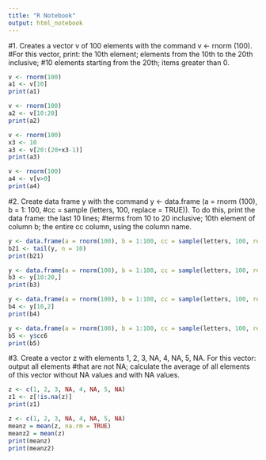 ---
title: "R Notebook"
output: html_notebook
---

#1. Creates a vector v of 100 elements with the command v <- rnorm (100). 
#For this vector, print: the 10th element; elements from the 10th to the 20th inclusive;
#10 elements starting from the 20th; items greater than 0.

```{r}
v <- rnorm(100)
a1 <- v[10]
print(a1)
```
```{r}
v <- rnorm(100)
a2 <- v[10:20]
print(a2)
```
```{r}
v <- rnorm(100)
x3 <- 10
a3 <- v[20:(20+x3-1)]
print(a3)
```
```{r}
v <- rnorm(100)
a4 <- v[v>0]
print(a4)
```
#2. Create data frame y with the command y <- data.frame (a = rnorm (100), b = 1: 100,
#cc = sample (letters, 100, replace = TRUE)). To do this, print the data frame: the last 10 lines; 
#terms from 10 to 20 inclusive; 10th element of column b; the entire cc column, using the column name.

```{r}
y <- data.frame(a = rnorm(100), b = 1:100, cc = sample(letters, 100, replace = TRUE))
b21 <- tail(y, n = 10)
print(b21)
```

```{r}
y <- data.frame(a = rnorm(100), b = 1:100, cc = sample(letters, 100, replace = TRUE))
b3 <- y[10:20,]
print(b3)
```

```{r}
y <- data.frame(a = rnorm(100), b = 1:100, cc = sample(letters, 100, replace = TRUE))
b4 <- y[10,2]
print(b4)
```

```{r}
y <- data.frame(a = rnorm(100), b = 1:100, cc = sample(letters, 100, replace = TRUE))
b5 <- y$cc6
print(b5)
```

#3. Create a vector z with elements 1, 2, 3, NA, 4, NA, 5, NA. For this vector: output all elements 
#that are not NA; calculate the average of all elements of this vector without NA values and with NA values.

```{r}
z <- c(1, 2, 3, NA, 4, NA, 5, NA)
z1 <- z[!is.na(z)]
print(z1)
```
```{r}
z <- c(1, 2, 3, NA, 4, NA, 5, NA)
meanz = mean(z, na.rm = TRUE)
meanz2 = mean(z)
print(meanz)
print(meanz2)
```




